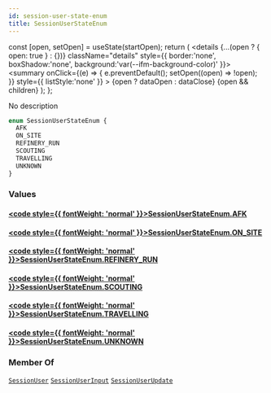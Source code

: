 ```yaml
---
id: session-user-state-enum
title: SessionUserStateEnum
---
```









  const [open, setOpen] = useState(startOpen);
  return (
    <details {...(open ? { open: true } : {})} className="details" style={{ border:'none', boxShadow:'none', background:'var(--ifm-background-color)' }}>
      <summary
        onClick={(e) => {
          e.preventDefault();
          setOpen((open) => !open);
        }}
        style={{ listStyle:'none' }}
      >
      {open ? dataOpen : dataClose}
      </summary>
      {open && children}
    </details>
  );
};








No description


```graphql
enum SessionUserStateEnum {
  AFK
  ON_SITE
  REFINERY_RUN
  SCOUTING
  TRAVELLING
  UNKNOWN
}
```




### Values

#### [<code style={{ fontWeight: 'normal' }}>SessionUserStateEnum.<b>AFK</b></code>](#)  



#### [<code style={{ fontWeight: 'normal' }}>SessionUserStateEnum.<b>ON&#x005F;SITE</b></code>](#)  



#### [<code style={{ fontWeight: 'normal' }}>SessionUserStateEnum.<b>REFINERY&#x005F;RUN</b></code>](#)  



#### [<code style={{ fontWeight: 'normal' }}>SessionUserStateEnum.<b>SCOUTING</b></code>](#)  



#### [<code style={{ fontWeight: 'normal' }}>SessionUserStateEnum.<b>TRAVELLING</b></code>](#)  



#### [<code style={{ fontWeight: 'normal' }}>SessionUserStateEnum.<b>UNKNOWN</b></code>](#)  







### Member Of

[`SessionUser`](/api/types/objects/session-user.mdx)  <Badge class="badge badge--secondary badge--relation" text="object"/><Bullet />[`SessionUserInput`](/api/types/inputs/session-user-input.mdx)  <Badge class="badge badge--secondary badge--relation" text="input"/><Bullet />[`SessionUserUpdate`](/api/types/inputs/session-user-update.mdx)  <Badge class="badge badge--secondary badge--relation" text="input"/>
